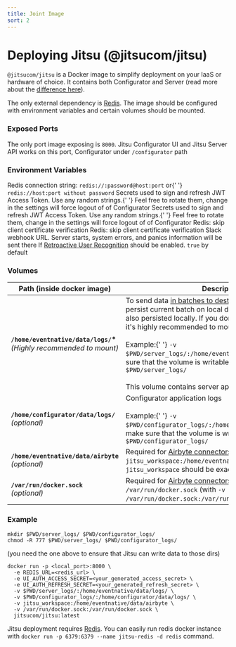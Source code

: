 ```yaml
---
title: Joint Image
sort: 2
---
```


# Deploying Jitsu (@jitsucom/jitsu)

`@jitsucom/jitsu` is a Docker image to simplify deployment on your IaaS or hardware of choice. It contains
both Configurator and Server (read more about the [difference here](http://localhost:3000/docs/deployment)).

The only external dependency is <a href="https://redis.io/">Redis</a>. The image should be configured with environment
variables and certain volumes should be mounted.

### Exposed Ports

The only port image exposing is `8000`. Jitsu Configurator UI and Jitsu Server API works on this port, Configurator
under `/configurator` path

### Environment Variables

<APIParam small={true}  name="REDIS_URL" dataType="string" required={true} type="Docker Env Var">
    Redis connection string: <code inline={true}>redis://:password@host:port</code> or{' '}
    <code inline={true}>redis://host:port without password</code>
</APIParam>
<APIParam small={true}  name="UI_AUTH_ACCESS_SECRET" dataType="string" required={true} type="Docker Env Var">
    Secrets used to sign and refresh JWT Access Token. Use any random strings.{' '}
    Feel free to rotate them, change in the settings
    will force logout of of Configurator
</APIParam>
<APIParam small={true}  name="UI_AUTH_REFRESH_SECRET" dataType="string" required={true} type="Docker Env Var">
    Secrets used to sign and refresh JWT Access Token. Use any random strings.{' '}
    Feel free to rotate them, change in the settings
    will force logout of of Configurator
</APIParam>
<APIParam small={true}  name="TLS_SKIP_VERIFY" dataType="boolean" required={false} type="Docker Env Var">
    Redis: skip client certificate verification
</APIParam>
<APIParam small={true}  name="MAX_MIND_PATH" dataType="boolean" required={false} type="Docker Env Var">
    Redis: skip client certificate verification
</APIParam>
<APIParam small={true}  name="SLACK_NOTIFICATIONS_WEBHOOK" dataType="string" required={false} type="Docker Env Var">
    Slack webhook URL. Server starts, system errors, and panics information will be sent there
</APIParam>
<APIParam small={true} name="USER_RECOGNITION_ENABLED" dataType="boolean" required={false} type="Docker Env Var">
    If <a href="/docs/other-features/retroactive-user-recognition">Retroactive User Recognition</a> should be enabled.
    <code inline={true}>true</code> by default
</APIParam>

### Volumes


<table>
    <thead>
    <tr>
        <th>Path (inside docker image)</th>
        <th>Description</th>
    </tr>
    </thead>
    <tbody>
    <tr>
        <td>
            <b><code inline={true}>/home/eventnative/data/logs/</code>*</b><br />
            <i>(Highly recommended to mount)</i>
        </td>
        <td>
            To send data <a href="/docs/destinations-configuration">in batches to destination</a>,{' '}
            Jitsu needs to persist current batch on local disk. Internal queues are also persisted locally. If you
            don't want to loose the data, it's highly recommended to mount this volume. <br /><br />Example:{' '}
            <code inline={true}>-v $PWD/server_logs/:/home/eventnative/data/logs/</code>, make sure that the volume is writable with:{' '}
            <code inline={true}>`chmod 777 $PWD/server_logs/</code><br /><br />This volume contains server application logs as well
        </td>
    </tr>
    <tr>
        <td>
            <b><code inline={true}>/home/configurator/data/logs/</code></b><br />
            <i>(optional)</i>
        </td>
        <td>
            Configurator application logs <br /><br />Example:{' '}
            <code inline={true}>-v $PWD/configurator_logs/:/home/configurator/data/logs/</code>, make sure that the volume is writable with:{' '}
            <code inline={true}>chmod 777 $PWD/configurator_logs/</code>
        </td>
    </tr>
    <tr>
      <td>
        <b><code inline={true}>/home/eventnative/data/airbyte</code></b><br />
        <i>(optional)</i>
      </td>
      <td>
        Required for <a href="/docs/sources-configuration/airbyte">Airbyte connectors</a> support. Mount with <code inline={true}>-v jitsu_workspace:/home/eventnative/data/airbyte</code>). Name <code inline={true}>jitsu_workspace</code> should be exactly this.
      </td>
    </tr>
    <tr>
        <td>
            <b><code inline={true}>/var/run/docker.sock</code></b><br />
            <i>(optional)</i>
        </td>
        <td>
            Required for <a href="/docs/sources-configuration/airbyte">Airbyte connectors</a> support. Mount to <code inline={true}>/var/run/docker.sock</code>
            (with <code inline={true}>-v /var/run/docker.sock:/var/run/docker.sock</code>)
        </td>
    </tr>
    </tbody>
</table>



### Example

```
mkdir $PWD/server_logs/ $PWD/configurator_logs/
chmod -R 777 $PWD/server_logs/ $PWD/configurator_logs/
```

(you need the one above to ensure that Jitsu can write data to those dirs)

```
docker run -p <local_port>:8000 \
  -e REDIS_URL=<redis_url> \
  -e UI_AUTH_ACCESS_SECRET=<your_generated_access_secret> \
  -e UI_AUTH_REFRESH_SECRET=<your_generated_refresh_secret> \
  -v $PWD/server_logs/:/home/eventnative/data/logs/ \
  -v $PWD/configurator_logs/:/home/configurator/data/logs/ \
  -v jitsu_workspace:/home/eventnative/data/airbyte \
  -v /var/run/docker.sock:/var/run/docker.sock \
  jitsucom/jitsu:latest
```


<Hint>
    Jitsu deployment requires <a href="https://redis.io/">Redis</a>.
    You can easily run redis docker instance with <code inline="true">docker run -p 6379:6379 --name jitsu-redis -d redis</code> command.
</Hint>
